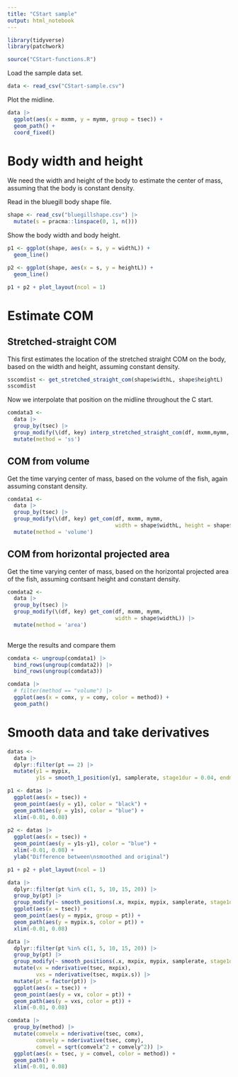 ```yaml
---
title: "CStart sample"
output: html_notebook
---
```


```r
library(tidyverse)
library(patchwork)
```

```r
source("CStart-functions.R")
```

Load the sample data set.
```r
data <- read_csv("CStart-sample.csv")
```
Plot the midline.
```r
data |> 
  ggplot(aes(x = mxmm, y = mymm, group = tsec)) +
  geom_path() +
  coord_fixed()
```
# Body width and height

We need the width and height of the body to estimate the center of mass, assuming that the body is constant density.

Read in the bluegill body shape file.
```r
shape <- read_csv("bluegillshape.csv") |> 
  mutate(s = pracma::linspace(0, 1, n()))
```
Show the body width and body height.
```r
p1 <- ggplot(shape, aes(x = s, y = widthL)) +
  geom_line()

p2 <- ggplot(shape, aes(x = s, y = heightL)) +
  geom_line()

p1 + p2 + plot_layout(ncol = 1)
```

# Estimate COM

## Stretched-straight COM

This first estimates the location of the stretched straight COM on the body,
based on the width and height, assuming constant density.
```r
sscomdist <- get_stretched_straight_com(shape$widthL, shape$heightL)
sscomdist
```

Now we interpolate that position on the midline throughout the C start.
```r
comdata3 <-
  data |> 
  group_by(tsec) |> 
  group_modify(\(df, key) interp_stretched_straight_com(df, mxmm,mymm, ssdist=sscomdist)) |> 
  mutate(method = 'ss')
```

## COM from volume

Get the time varying center of mass, based on the volume of the fish, again
assuming constant density.

```r
comdata1 <-
  data |> 
  group_by(tsec) |> 
  group_modify(\(df, key) get_com(df, mxmm, mymm, 
                                  width = shape$widthL, height = shape$heightL)) |> 
  mutate(method = 'volume')
```

## COM from horizontal projected area

Get the time varying center of mass, based on the horizontal projected area of the 
fish, assuming contsant height and constant density.

```r
comdata2 <-
  data |> 
  group_by(tsec) |> 
  group_modify(\(df, key) get_com(df, mxmm, mymm, 
                                  width = shape$widthL)) |> 
  mutate(method = 'area')
  
```

Merge the results and compare them
```r
comdata <- ungroup(comdata1) |> 
  bind_rows(ungroup(comdata2)) |> 
  bind_rows(ungroup(comdata3))

comdata |> 
  # filter(method == "volume") |> 
  ggplot(aes(x = comx, y = comy, color = method)) +
  geom_path()
```

# Smooth data and take derivatives


```r
datas <-
  data |> 
  dplyr::filter(pt == 2) |> 
  mutate(y1 = mypix,
         y1s = smooth_1_position(y1, samplerate, stage1dur = 0.04, endmode="none"))

p1 <- datas |> 
  ggplot(aes(x = tsec)) +
  geom_point(aes(y = y1), color = "black") +
  geom_path(aes(y = y1s), color = "blue") +
  xlim(-0.01, 0.08)
  
p2 <- datas |> 
  ggplot(aes(x = tsec)) +
  geom_point(aes(y = y1s-y1), color = "blue") +
  xlim(-0.01, 0.08) +
  ylab("Difference between\nsmoothed and original")

p1 + p2 + plot_layout(ncol = 1)
```

```r
data |> 
  dplyr::filter(pt %in% c(1, 5, 10, 15, 20)) |> 
  group_by(pt) |> 
  group_modify(~ smooth_positions(.x, mxpix, mypix, samplerate, stage1dur = 0.04)) |> 
  ggplot(aes(x = tsec)) +
  geom_point(aes(y = mypix, group = pt)) +
  geom_path(aes(y = mypix.s, color = pt)) +
  xlim(-0.01, 0.08)
```



```r
data |> 
  dplyr::filter(pt %in% c(1, 5, 10, 15, 20)) |> 
  group_by(pt) |> 
  group_modify(~ smooth_positions(.x, mxpix, mypix, samplerate, stage1dur = 0.04)) |> 
  mutate(vx = nderivative(tsec, mxpix),
         vxs = nderivative(tsec, mxpix.s)) |> 
  mutate(pt = factor(pt)) |> 
  ggplot(aes(x = tsec)) +
  geom_point(aes(y = vx, color = pt)) +
  geom_path(aes(y = vxs, color = pt)) +
  xlim(-0.01, 0.08)
```

```r
comdata |> 
  group_by(method) |> 
  mutate(comvelx = nderivative(tsec, comx),
         comvely = nderivative(tsec, comy),
         comvel = sqrt(comvelx^2 + comvely^2)) |> 
  ggplot(aes(x = tsec, y = comvel, color = method)) +
  geom_path() +
  xlim(-0.01, 0.08)
```

